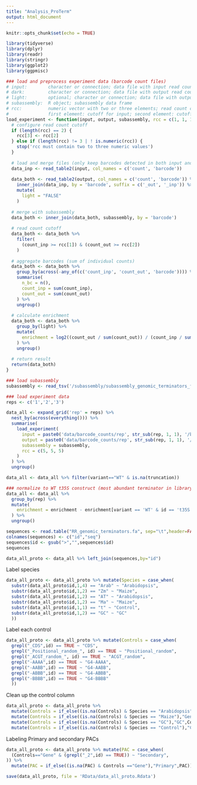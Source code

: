 ```yaml
---
title: "Analysis_ProTerm"
output: html_document
---
```


```r
knitr::opts_chunk$set(echo = TRUE)
```

```r
library(tidyverse)
library(dplyr)
library(readr)
library(stringr)
library(ggplot2)
library(ggpmisc)
```


```r
### load and preprocess experiment data (barcode count files)
# input:        character or connection; data file with input read counts
# dark:         character or connection; data file with output read counts from dark condition
# light:        optional; character or connection; data file with output read counts from light condition (only available for tobacco leaf system)
# subassembly:  R object; subassembly data frame
# rcc:          numeric vector with two or three elements; read count cutoffs to be applied to the input and output;
#               first element: cutoff for input; second element: cutoff for output 'dark'; third element: cutoff for output 'light' (uses second element if no third element given)
load_experiment <- function(input, output, subassembly, rcc = c(1, 1, 1)) {
  # configure read count cutoff
  if (length(rcc) == 2) {
    rcc[3] <- rcc[2]
  } else if (length(rcc) != 3 | ! is.numeric(rcc)) {
    stop('rcc must contain two to three numeric values')
  }
  
  # load and merge files (only keep barcodes detected in both input and output)
  data_inp <- read_table2(input, col_names = c('count', 'barcode'))
  
  data_both <- read_table2(output, col_names = c('count', 'barcode')) %>%
    inner_join(data_inp, by = 'barcode', suffix = c('_out', '_inp')) %>%
    mutate(
      light = "FALSE"
    )
  
  # merge with subassembly
  data_both <- inner_join(data_both, subassembly, by = 'barcode')
  
  # read count cutoff
  data_both <- data_both %>%
    filter(
      (count_inp >= rcc[1]) & (count_out >= rcc[2])
    )
  
  # aggregate barcodes (sum of individual counts)
  data_both <- data_both %>%
    group_by(across(-any_of(c('count_inp', 'count_out', 'barcode')))) %>%
    summarise(
      n_bc = n(),
      count_inp = sum(count_inp),
      count_out = sum(count_out)
    ) %>%
    ungroup()
  
  # calculate enrichment
  data_both <- data_both %>%
    group_by(light) %>%
    mutate(
      enrichment = log2((count_out / sum(count_out)) / (count_inp / sum(count_inp)))
    ) %>%
    ungroup()
  
  # return result
  return(data_both)
}
```



```r
### load subassembly
subassembly <- read_tsv('/subassembly/subassembly_genomic_terminators_filtered.tsv')
```


```r
### load experiment data
reps <- c('1','2','3')
```


```r
data_all <- expand_grid('rep' = reps) %>%
  nest_by(across(everything())) %>%
  summarise(
    load_experiment(
      input = paste0('data/barcode_counts/rep', str_sub(rep, 1, 1), '/barcode_pPSt_35Senh-35Spr-GFP-termPro_', as.roman(str_sub(rep, 1, 1)), '_input.count.gz'),
      output = paste0('data/barcode_counts/rep', str_sub(rep, 1, 1), '/barcode_pPSt_35Senh-35Spr-GFP-termPro_', as.roman(str_sub(rep, 1, 1)), if_else(nchar(rep) > 1, str_sub(rep, 2), ''), '_output.count.gz'),
      subassembly = subassembly,
      rcc = c(5, 5, 5)
    )
  ) %>%
  ungroup()
```


```r
data_all <- data_all %>% filter(variant=="WT" & is.na(truncation))
```


```r
### normalize to WT t35S construct (most abundant terminator in library)
data_all <- data_all %>%
  group_by(rep) %>%
  mutate(
    enrichment = enrichment - enrichment[variant == 'WT' & id == 't35S']
  ) %>%
  ungroup()
```


```r
sequences <- read.table("RR_genomic_terminators.fa", sep="\t",header=FALSE)
colnames(sequences) <- c("id","seq")
sequences$id <- gsub(">","",sequences$id)
sequences
```

```r
data_all_proto <- data_all %>% left_join(sequences,by="id") 
```


Label species 
```r
data_all_proto <- data_all_proto %>% mutate(Species = case_when(
  substr(data_all_proto$id,1,4) == "Arab" ~ "Arabidopsis", 
  substr(data_all_proto$id,1,2) == "Zm" ~ "Maize", 
  substr(data_all_proto$id,1,2) == "AT" ~ "Arabidopsis",
  substr(data_all_proto$id,1,2) == "Ma" ~ "Maize",
  substr(data_all_proto$id,1,1) == "t" ~ "Control",
  substr(data_all_proto$id,1,2) == "GC" ~ "GC"
  )) 
```


Label each control 
```r
data_all_proto <- data_all_proto %>% mutate(Controls = case_when(
  grepl("_CDS",id) == TRUE ~ "CDS",
  grepl("_Positional_random_", id) == TRUE ~ "Positional_random",
  grepl("_ACGT_random_", id) == TRUE ~ "ACGT_random",
  grepl("-AAAA",id) == TRUE ~ "G4-AAAA",
  grepl("-AABB",id) == TRUE ~ "G4-AABB",
  grepl("-ABBB",id) == TRUE ~ "G4-ABBB",
  grepl("-BBBB",id) == TRUE ~ "G4-BBBB"
  ))
```

Clean up the control column 
```r
data_all_proto <- data_all_proto %>% 
  mutate(Controls = if_else((is.na(Controls) & Species == "Arabidopsis"),"Gene",Controls)) %>%
  mutate(Controls = if_else((is.na(Controls) & Species == "Maize"),"Gene",Controls)) %>% 
  mutate(Controls = if_else((is.na(Controls) & Species == "GC"),"GC",Controls)) %>% 
  mutate(Controls = if_else((is.na(Controls) & Species == "Control"),"Control",Controls)) 
```

Labeling Primary and secondary PACs
```r
data_all_proto <- data_all_proto %>% mutate(PAC = case_when(
  (Controls=="Gene" & (grepl("_2",id) == TRUE)) ~ "Secondary",
)) %>% 
  mutate(PAC = if_else((is.na(PAC) & Controls =="Gene"),"Primary",PAC))
```


```r
save(data_all_proto, file = 'RData/data_all_proto.Rdata')
```








